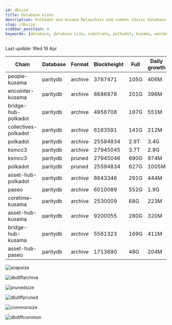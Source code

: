 ```yaml
---
id: dbsize
title: Database sizes
description: Polkadot and Kusama Relaychain and common chains database sizes
slug: /dbsize
sidebar_position: 4
keywords: [database, database size, substrate, polkadot, kusama, westend]
---
```



Last update: Wed 16 Apr

| Chain    | Database   | Format | Blockheight | Full         | Daily growth |
| ------------------------| ----------- | -------- | ------- | ---------- | ----- | 
| people-kusama | paritydb | archive | 3787471 | 105G | 406M |
| encointer-kusama | paritydb | archive | 8686878 | 201G | 396M |
| bridge-hub-polkadot | paritydb | archive | 4958708 | 197G | 551M |
| collectives-polkadot | paritydb | archive | 6163591 | 141G | 212M |
| polkadot | paritydb | archive | 25594834 | 2.9T | 3.4G |
| ksmcc3 | paritydb | archive | 27945045 | 3.7T | 2.9G |
| ksmcc3 | paritydb | pruned | 27945046 | 690G | 974M |
| polkadot | paritydb | pruned | 25594834 | 627G | 1005M |
| asset-hub-polkadot | paritydb | archive | 8643346 | 291G | 444M |
| paseo | paritydb | archive | 6010089 | 552G | 1.9G |
| coretime-kusama | paritydb | archive | 2530009 | 68G | 223M |
| asset-hub-kusama | paritydb | archive | 9200055 | 280G | 320M |
| bridge-hub-kusama | paritydb | archive | 5561323 | 169G | 411M |
| asset-hub-paseo | paritydb | archive | 1713690 | 48G | 204M |

![snapsize](/img/archivesize.png)

![dbdiffarchive](/img/dbdiffrelay.png)

![prunedsize](/img/prunedsize.png)

![dbdiffpruned](/img/dbdiffpruned.png)

![commonsize](/img/commonsize.png)

![dbdiffcommon](/img/dbdiffcommon.png)

